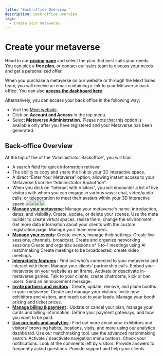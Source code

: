 ```yaml
---
title: 'Back-office Overview '
description: Back-office Overview
tags:
  - Create your metaverse
---
```


# Create your metaverse

Head to our **[pricing page](https://mext.app/pricing)** and select the plan that best suits your needs. You can pick a **free plan**, or contact our sales team to discuss your needs and get a personalized offer.

When you purchase a metaverse on our website or through the Mext Sales team, you will receive an email containing a link to your Metaverse back office. You can also **[access the dashboard here](https://dashboard.mext.app/metaverse)**.

Alternatively, you can access your back office in the following way:

* Visit the [Mext website](https://mext.app).
* Click on **Account and Access** in the top menu.
* Select **Metaverse Administration.** Please note that this option is available only after you have registered and your Metaverse has been generated.

## Back-office Overview

At the top of the of the “Administrator Backoffice”, you will find:

* A search field for quick information retrieval.
* The ability to copy and share the link to your 3D interactive space.
* A direct “Enter Your Metaverse” option, allowing instant access to your Metaverse from the “Administrator Backoffice”.
* When you click on “Interact with Visitors”, you will encounter a list of live visitors with whom you can engage in various ways: chat, video/audio calls, or teleportation to meet their avatars within your 3D Interactive space.![](</img/Marva images/Banner website 1.jpg>)![](</img/Marva images/Banner website 2.jpg>)![](</img/Marva images/Banner website 3.jpg>)![](</img/Banner website 4.jpg>)
* **[Manage your metaverse](/docs/category/manage-your-metaverse)**: Manage your metaverse's name, introduction, dates, and visibility. Create, update, or delete your scenes. Use the meta builder to create virtual spaces, resize them, change the environment. Get more data information about your clients with the custom registration page. Manage your team members.
* **[Manage your events](/docs/category/manage-your-events)**: Create events, manage their settings. Create live sessions, channels, broadcast. Create and organize networking sessions Create and organize sessions of 1-to-1 meetings using AI matchmaking Create meetings to be broadcasted, create video meetings.
* **[Interactivity features](/docs/category/interactivity-features)** : Find out who's connected to your metaverse and interact with them. Manage your clients' partnership calls. Embed your metaverse on your website as an iframe. Activate or deactivate in-metaverse games. Talk to your clients, create chatrooms, kick or ban users. Send an annoucement message.
* **[Invite partners and visitors](/docs/category/invite-partners-and-visitors)** : Create, update, remove, and place booths in your metaverse. Create and manage your visitors. Invite new exhibitors and visitors, and reach out to your leads. Manage your booth pricing and ticket prices.
* **[Manage billing & payment](/docs/category/billing-and-payment)** : Update or cancel your plan, manage your cards and billing information. Define your payment gateways, and how you want to be paid.
* **[Use our tools and analytics](/docs/category/our-tools-and-analytics)** : Find out more about your exhibitors and visitors' browsing habits, locations, visits, and more using our analytics dashboard. Use our matchmaking tool. use the advanced matchmaking search. Activate / deactivate navigation menu buttons. Check your notifications. Look at the comments left by visitors. Provide answers to frequently asked questions. Provide support and help your clients.
